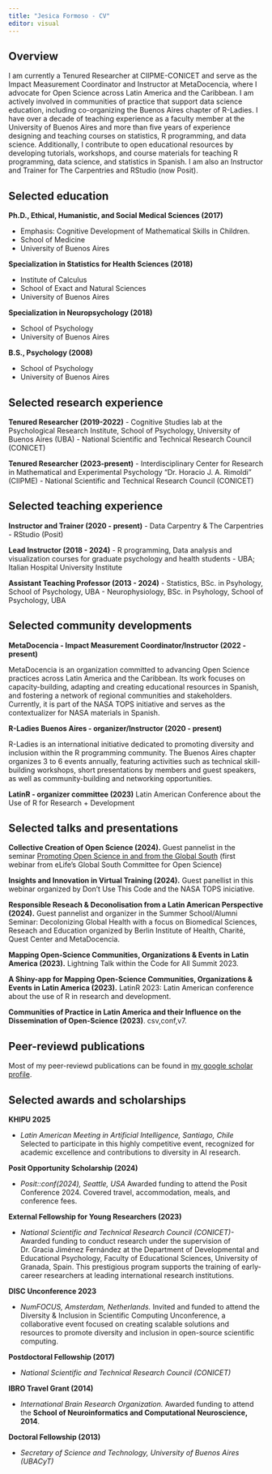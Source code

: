 ```yaml
---
title: "Jesica Formoso - CV"
editor: visual
---
```


## Overview

I am currently a Tenured Researcher at CIIPME-CONICET and serve as the Impact Measurement Coordinator and Instructor at MetaDocencia, where I advocate for Open Science across Latin America and the Caribbean. I am actively involved in communities of practice that support data science education, including co-organizing the Buenos Aires chapter of R-Ladies. I have over a decade of teaching experience as a faculty member at the University of Buenos Aires and more than five years of experience designing and teaching courses on statistics, R programming, and data science. Additionally, I contribute to open educational resources by developing tutorials, workshops, and course materials for teaching R programming, data science, and statistics in Spanish. I am also an Instructor and Trainer for The Carpentries and RStudio (now Posit).

## Selected education

**Ph.D., Ethical, Humanistic, and Social Medical Sciences (2017)**

-   Emphasis: Cognitive Development of Mathematical Skills in Children.
-   School of Medicine
-   University of Buenos Aires

**Specialization in Statistics for Health Sciences (2018)**

-   Institute of Calculus
-   School of Exact and Natural Sciences
-   University of Buenos Aires

**Specialization in Neuropsychology (2018)**

-   School of Psychology
-   University of Buenos Aires

**B.S., Psychology (2008)**

-   School of Psychology
-   University of Buenos Aires

## Selected research experience

**Tenured Researcher (2019-2022)** - Cognitive Studies lab at the Psychological Research Institute, School of Psychology, University of Buenos Aires (UBA) - National Scientific and Technical Research Council (CONICET)

**Tenured Researcher (2023-present)** - Interdisciplinary Center for Research in Mathematical and Experimental Psychology "Dr. Horacio J. A. Rimoldi" (CIIPME) - National Scientific and Technical Research Council (CONICET)

## Selected teaching experience

**Instructor and Trainer (2020 - present)** - Data Carpentry & The Carpentries - RStudio (Posit)

**Lead Instructor (2018 - 2024)** - R programming, Data analysis and visualization courses for graduate psychology and health students - UBA; Italian Hospital University Institute

**Assistant Teaching Professor (2013 - 2024)** - Statistics, BSc. in Psyhology, School of Psychology, UBA - Neurophysiology, BSc. in Psyhology, School of Psychology, UBA

## Selected community developments

**MetaDocencia - Impact Measurement Coordinator/Instructor (2022 - present)**

MetaDocencia is an organization committed to advancing Open Science practices across Latin America and the Caribbean. Its work focuses on capacity-building, adapting and creating educational resources in Spanish, and fostering a network of regional communities and stakeholders. Currently, it is part of the NASA TOPS initiative and serves as the contextualizer for NASA materials in Spanish.

**R-Ladies Buenos Aires - organizer/Instructor (2020 - present)**

R-Ladies is an international initiative dedicated to promoting diversity and inclusion within the R programming community. The Buenos Aires chapter organizes 3 to 6 events annually, featuring activities such as technical skill-building workshops, short presentations by members and guest speakers, as well as community-building and networking opportunities.


**LatinR - organizer committee (2023)**
Latin American Conference about the Use of R for Research + Development

## Selected talks and presentations

**Collective Creation of Open Science (2024).** Guest pannelist in the seminar [Promoting Open Science in and from the Global South](https://www.youtube.com/watch?v=LAn7cA5okSk) (first webinar from eLife’s Global South Committee for Open Science)

**Insights and Innovation in Virtual Training (2024).** Guest panellist in this webinar organized by Don't Use This Code and the NASA TOPS iniciative.

**Responsible Reseach & Deconolisation from a Latin American Perspective (2024).** Guest pannelist and organizer in the Summer School/Alumni Seminar: Decolonizing Global Health with a focus on Biomedical Sciences, Reseach and Education organized by Berlin Institute of Health, Charité, Quest Center and MetaDocencia.

**Mapping Open-Science Communities, Organizations & Events in Latin America (2023).** Lightning Talk within the Code for All Summit 2023.

**A Shiny-app for Mapping Open-Science Communities, Organizations & Events in Latin America (2023).** LatinR 2023: Latin American conference about the use of R in research and development.

**Communities of Practice in Latin America and their Influence on the Dissemination of Open-Science (2023)**. csv,conf,v7.

## Peer-reviewd publications

Most of my peer-reviewd publications can be found in [my google scholar profile](https://scholar.google.com/citations?hl=en&user=WiZFJHYAAAAJ&view_op=list_works&sortby=pubdate).

## Selected awards and scholarships

 **KHIPU 2025** 

- *Latin American Meeting in Artificial Intelligence, Santiago, Chile* Selected to participate in this highly competitive event, recognized for academic excellence and contributions to diversity in AI research.

**Posit Opportunity Scholarship (2024)** 

- *Posit::conf(2024), Seattle, USA* Awarded funding to attend the Posit Conference 2024. Covered travel, accommodation, meals, and conference fees.

**External Fellowship for Young Researchers (2023)**

- *National Scientific and Technical Research Council (CONICET)-* 
Awarded funding to conduct research under the supervision of Dr. Gracia Jiménez Fernández at the Department of Developmental and Educational Psychology, Faculty of Educational Sciences, University of Granada, Spain. This prestigious program supports the training of early-career researchers at leading international research institutions.


**DISC Unconference 2023** 

- *NumFOCUS, Amsterdam, Netherlands.* Invited and funded to attend the Diversity & Inclusion in Scientific Computing Unconference, a collaborative event focused on creating scalable solutions and resources to promote diversity and inclusion in open-source scientific computing.

**Postdoctoral Fellowship (2017)**

- *National Scientific and Technical Research Council (CONICET)* 


**IBRO Travel Grant (2014)** 

- *International Brain Research Organization.* Awarded funding to attend the **School of Neuroinformatics and Computational Neuroscience, 2014**.

**Doctoral Fellowship (2013)**

- *Secretary of Science and Technology, University of Buenos Aires (UBACyT)* 
